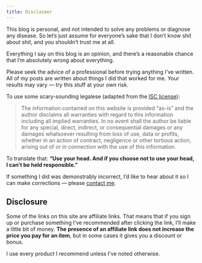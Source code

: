 ```yaml
---
title: Disclaimer
---
```


This blog is personal, and not intended to solve any problems or diagnose any
disease. So let’s just assume for everyone’s sake that I don’t know shit about
shit, and you shouldn’t trust me at all.

Everything I say on this blog is an opinion, and there’s a reasonable chance
that I’m absolutely wrong about everything.

Please seek the advice of a professional before trying anything I’ve written.
All of my posts are written about things I did that worked for me. Your results
may vary — try this stuff at your own risk.

To use some scary-sounding legalese (adapted from the
[ISC license](https://en.wikipedia.org/wiki/ISC_license)):

> The information contained on this website is provided “as-is” and the author
> disclaims all warranties with regard to this information including all implied
> warranties. In no event shall the author be liable for any special, direct,
> indirect, or consequential damages or any damages whatsoever resulting from
> loss of use, data or profits, whether in an action of contract, negligence or
> other tortious action, arising out of or in connection with the use of this
> information.

To translate that: **“Use your head. And if you choose not to use your head, I
can’t be held responsible.”**

If something I did was demonstrably incorrect, I’d like to hear about it so I
can make corrections — please [contact me](/contact).

## Disclosure

Some of the links on this site are affiliate links. That means that if you sign
up or purchase something I’ve recommended after clicking the link, I’ll make a
little bit of money. **The presence of an affiliate link does not increase the
price you pay for an item**, but in some cases it gives you a discount or bonus.

I use every product I recommend unless I’ve noted otherwise.

